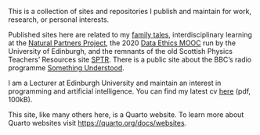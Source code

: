 This is a collection of sites and repositories I publish and maintain for work, research, or personal interests.

Published sites here are related to my [family tales](/family/), interdisciplinary learning at the [Natural Partners Project](https://naturalpartnersproject.org/), the 2020 [Data Ethics MOOC](/DataEthicsMOOC/) run by the University of Edinburgh, and the remnants of the old Scottish Physics Teachers' Resources site [SPTR](https://sptr.net/). There is a public site about the BBC's radio programme [Something Understood](/Something-Understood/).

I am a Lecturer at Edinburgh University and maintain an interest in programming and artificial intelligence. You can find my latest cv [here](https://github.com/NixImagery/CV/blob/master/cv.pdf) (pdf, 100kB).

This site, like many others here, is a Quarto website. To learn more about Quarto websites visit <https://quarto.org/docs/websites>.
